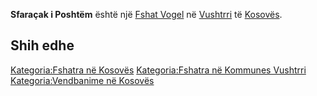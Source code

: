 {{Fshat në Kosovës
 | Emri                = Sfaraçak i Poshtëm
| sqi_N_name = Sfaraçak i Poshtëm
| sqi_N_FULL_NAME_RO = Sfaraçak i Poshtëm
| sqi_N_FULL_NAME_ND_RO = Sfaracak i Poshtem
| sqi_N_SORT_NAME_RG = SFARACAKIPOSHTEM
| sqi_N_FULL_NAME_RG = Sfaraçak i Poshtëm
| sqi_N_FULL_NAME_ND_RG = Sfaracak i Poshtem
| sqi_V_name = Sfaracaku i Poshtëm
| sqi_V_FULL_NAME_RO = Sfaracaku i Poshtëm Svaraçak i Poshtëm Svaraçaku i Poshtëm
| sqi_V_FULL_NAME_ND_RO = Sfaracaku i Poshtem Svaracak i Poshtem Svaracaku i Poshtem
| sqi_V_SORT_NAME_RG = SFARACAKUIPOSHTEM SVARACAKIPOSHTEM SVARACAKUIPOSHTEM
| sqi_V_FULL_NAME_RG = Sfaracaku i Poshtëm Svaraçak i Poshtëm Svaraçaku i Poshtëm
| sqi_V_FULL_NAME_ND_RG = Sfaracaku i Poshtem Svaracak i Poshtem Svaracaku i Poshtem
| srp_N_name = Donji Svračak
| srp_N_FULL_NAME_RO = Donji Svračak
| srp_N_FULL_NAME_ND_RO = Donji Svracak
| srp_N_SORT_NAME_RG = DONJISVRACAK
| srp_N_FULL_NAME_RG = Donji Svračak
| srp_N_FULL_NAME_ND_RG = Donji Svracak
| srp_NS_name = Доњи Сврачак
| srp_NS_FULL_NAME_RO = Доњи Сврачак
| srp_NS_FULL_NAME_ND_RO = Доњи Сврачак
| srp_NS_SORT_NAME_RG = ДОЊИСВРАЧАК
| srp_NS_FULL_NAME_RG = Доњи Сврачак
| srp_NS_FULL_NAME_ND_RG = Доњи Сврачак

 | Emri (Rasa dhanore) = 
 | Figura              = 
 | Shteti              = Kosovo
 | Komuna              = Vushtrri
 | Kodi postar         = 
 | Sipërfaqja          = 

 | Popullsia           = 

 | Regj. i popullsisë  = 
 | Dend. e popullsisë  = 
 | Faqja zyrtare       = 
 <!--- Koordinatat ----> 
 | Gjerësia            = 42.804417
 | Gjatësia            = 21.005056
 | Lartësia            = 
}}
'''Sfaraçak i Poshtëm''' është një [[Fshat Vogel]] në [[Vushtrri]] të [[Kosovës]].

<!-- == Gjeografia == -->
<!-- == Historia == -->
<!-- == Demografia == -->
== Shih edhe ==
{{Komuna Vushtrri}}
{{Kosovo-Administrata-Cung}}

[[Kategoria:Fshatra në Kosovës]]
[[Kategoria:Fshatra në Kommunes Vushtrri]]
[[Kategoria:Vendbanime në Kosovës]]